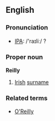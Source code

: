== English ==
=== Pronunciation ===
*[[IPA]]: /'raɪliː/ ?
===Proper noun===
'''Reilly'''
# [[Irish]] [[surname]]
===Related terms===
*[[O'Reilly]]